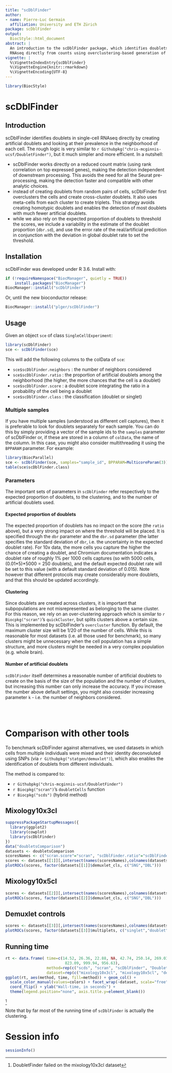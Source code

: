 ```yaml
---
title: "scDblFinder"
author:
- name: Pierre-Luc Germain
  affiliation: University and ETH Zürich
package: scDblFinder
output:
  BiocStyle::html_document
abstract: |
  An introduction to the scDblFinder package, which identifies doublets in single-cell 
  RNAseq directly from counts using overclustering-based generation of artifical doublets.
vignette: |
  %\VignetteIndexEntry{scDblFinder}
  %\VignetteEngine{knitr::rmarkdown}
  %\VignetteEncoding{UTF-8}
---
```


```r
library(BiocStyle)
```

# scDblFinder

## Introduction

scDblFinder  identifies doublets in single-cell RNAseq directly by creating artificial doublets and looking at their prevalence in the neighborhood of each cell. The rough logic is very similar to `r Githubpkg("chris-mcginnis-ucsf/DoubletFinder")`, but it much simpler and more efficient. In a nutshell:

* scDblFinder works directly on a reduced count matrix (using rank correlation on top expressed genes), making the detection independent of downstream processing. This avoids the need for all the Seurat pre-processing, making the detection faster and compatible with other analytic choices.
* instead of creating doublets from random pairs of cells, scDblFinder first overclusters the cells and create cross-cluster doublets. It also uses meta-cells from each cluster to create triplets. This strategy avoids creating homotypic doublets and enables the detection of most doublets with much fewer artificial doublets.
* while we also rely on the expected proportion of doublets to threshold the scores, we include a variability in the estimate of the doublet proportion (`dbr.sd`), and use the error rate of the real/artificial predicition in conjunction with the deviation in global doublet rate to set the threshold.

## Installation

scDblFinder was developed under R 3.6. Install with:

```r
if (!requireNamespace("BiocManager", quietly = TRUE))
    install.packages("BiocManager")
BiocManager::install("scDblFinder")
```

Or, until the new bioconductor release:
```r
BiocManager::install("plger/scDblFinder")
```

## Usage

Given an object `sce` of class `SingleCellExperiment`:
```r
library(scDblFinder)
sce <- scDblFinder(sce)
```

This will add the following columns to the colData of `sce`:

* `sce$scDblFinder.neighbors` : the number of neighbors considered
* `sce$scDblFinder.ratio` :  the proportion of artificial doublets among the neighborhood (the higher, the more chances that the cell is a doublet)
* `sce$scDblFinder.score` :  a doublet score integrating the ratio in a probability of the cell being a doublet
* `sce$scDblFinder.class` : the classification (doublet or singlet)

### Multiple samples

If you have multiple samples (understood as different cell captures), then it is
preferable to look for doublets separately for each sample. You can do this by 
simply providing a vector of the sample ids to the `samples` parameter of scDblFinder or,
if these are stored in a column of `colData`, the name of the column. In this case,
you might also consider multithreading it using the `BPPARAM` parameter. For example:

```r
library(BiocParallel)
sce <- scDblFinder(sce, samples="sample_id", BPPARAM=MulticoreParam(3))
table(sce$scDblFinder.class)
```


### Parameters

The important sets of parameters in `scDblFinder` refer respectively to the expected proportion of doublets, to the clustering, and to the number of artificial doublets used.

#### Expected proportion of doublets

The expected proportion of doublets has no impact on the score (the `ratio` above), but a very strong impact on where the threshold will be placed. It is specified through the `dbr` parameter and the `dbr.sd` parameter (the latter specifies the standard deviation of `dbr`, i.e. the uncertainty in the expected doublet rate). For 10x data, the more cells you capture the higher the chance of creating a doublet, and Chromium documentation indicates a doublet rate of roughly 1\% per 1000 cells captures (so with 5000 cells, (0.01\*5)\*5000 = 250 doublets), and the default expected doublet rate will be set to this value (with a default standard deviation of 0.015). Note however that different protocols may create considerably more doublets, and that this should be updated accordingly.

#### Clustering

Since doublets are created across clusters, it is important that subpopulations are not misrepresented as belonging to the same cluster. For this reason, we rely on an over-clustering approach which is similar to `r Biocpkg("scran")`'s `quickCluster`, but splits clusters above a certain size. This is implemented by scDblFinder's `overcluster` function. By default, the maximum cluster size will be 1/20 of the number of cells. While this is reasonable for most datasets (i.e. all those used for benchmark), so many clusters might be unnecessary when the cell population has a simple structure, and more clusters might be needed in a very complex population (e.g. whole brain).

#### Number of artificial doublets

`scDblFinder` itself determines a reasonable number of artificial doublets to create on the basis of the size of the population and the number of clusters, but increasing this number can only increase the accuracy. If you increase the number above default settings, you might also consider increasing parameter `k` - i.e. the number of neighbors considered.

<br/><br/>

# Comparison with other tools

To benchmark scDblFinder against alternatives, we used datasets in which cells from multiple individuals were mixed and their identity deconvoluted using SNPs (via `r Githubpkg("statgen/demuxlet")`), which also enables the identification of doublets from different individuals.

The method is compared to:

* `r Githubpkg("chris-mcginnis-ucsf/DoubletFinder")`
* `r Biocpkg("scran")`'s `doubletCells` function
* `r Biocpkg("scds")` (hybrid method)

## Mixology10x3cl

```r
suppressPackageStartupMessages({
  library(ggplot2)
  library(cowplot)
  library(scDblFinder)
})
data("doubletsComparison")
datasets <- doubletsComparison
scoresNames <- c("scran.score"="scran", "scDblFinder.ratio"="scDblFinder", "DF.score"="DoubletFinder", "hybrid_score"="scds")
scores <- datasets[[1]][,intersect(names(scoresNames),colnames(datasets[[1]]))]
plotROCs(scores, factor(datasets[[1]]$demuxlet_cls, c("SNG","DBL")))
```


## Mixology10x5cl

```r
scores <- datasets[[2]][,intersect(names(scoresNames),colnames(datasets[[2]]))]
plotROCs(scores, factor(datasets[[2]]$demuxlet_cls, c("SNG","DBL")))
```

## Demuxlet controls

```r
scores <- datasets[[3]][,intersect(names(scoresNames),colnames(datasets[[3]]))]
plotROCs(scores, factor(datasets[[3]]$multiplets, c("singlet","doublet")))
```

## Running time

```r
rt <- data.frame( time=c(14.52, 26.36, 22.88, NA, 42.74, 250.14, 269.03, 678.81, 100.05, 
                          823.09, 999.94, 956.63), 
                  method=rep(c("scds", "scran", "scDblFinder", "DoubletFinder"),3),
                  dataset=rep(c("mixology10x3cl", "mixology10x5cl", "demuxlet"),each=4) )
ggplot(rt, aes(method, time, fill=method)) + geom_col() + 
  scale_color_manual(values=colors) + facet_wrap(~dataset, scale="free", nrow=2) + 
  coord_flip() + ylab("Wall-time, in seconds") + 
  theme(legend.position="none", axis.title.y=element_blank())
```
^[DoubletFinder failed on the mixology10x3cl dataset]

Note that by far most of the running time of `scDblFinder` is actually the clustering.

# Session info {.unnumbered}

```r
sessionInfo()
```
